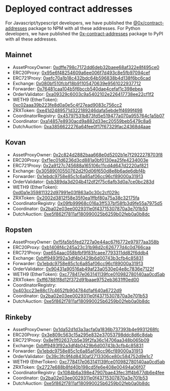 # Deployed contract addresses

For Javascript/typescript developers, we have published the [@0x/contract-addresses](https://www.npmjs.com/package/@0x/contract-addresses) package to NPM with all these addresses. 
For Python developers, we have published the [0x-contract-addresses](https://pypi.org/project/0x-contract-addresses/) package to PyPI with all these addresses.

## Mainnet

-   AssetProxyOwner: [0xdffe798c7172dd6deb32baee68af322e8f495ce0](https://etherscan.io/address/0xdffe798c7172dd6deb32baee68af322e8f495ce0)
-   ERC20Proxy: [0x95e6f48254609a6ee006f7d493c8e5fb97094cef](https://etherscan.io/address/0x95e6f48254609a6ee006f7d493c8e5fb97094cef)
-   ERC721Proxy: [0xefc70a1b18c432bdc64b596838b4d138f6bc6cad](https://etherscan.io/address/0xefc70a1b18c432bdc64b596838b4d138f6bc6cad)
-   Exchange: [0x080bf510fcbf18b91105470639e9561022937712](https://etherscan.io/address/0x080bf510fcbf18b91105470639e9561022937712)
-   Forwarder: [0x76481caa104b5f6bccb540dae4cefaf1c398ebea](https://etherscan.io/address/0x76481caa104b5f6bccb540dae4cefaf1c398ebea)
-   OrderValidator: [0xa09329c6003c9a5402102e226417738ee22cf1f2](https://etherscan.io/address/0xa09329c6003c9a5402102e226417738ee22cf1f2)
-   WETH9 (EtherToken): [0xc02aaa39b223fe8d0a0e5c4f27ead9083c756cc2](https://etherscan.io/address/0xc02aaa39b223fe8d0a0e5c4f27ead9083c756cc2)
-   ZRXToken: [0xe41d2489571d322189246dafa5ebde1f4699f498](https://etherscan.io/address/0xE41d2489571d322189246DaFA5ebDe1F4699F498)
-   CoordinatorRegistry: [0x45797531b873fd5e519477a070a955764c1a5b07](https://etherscan.io/address/0x45797531b873fd5e519477a070a955764c1a5b07)
-   Coordinator: [0xa14857e8930acd9a882d33ec20559beb5479c8a6](https://etherscan.io/address/0xa14857e8930acd9a882d33ec20559beb5479c8a6)
-   DutchAuction: [0xa3856622276a64fee0f17f67329fac24368d4aae](https://etherscan.io/address/0xa3856622276a64fee0f17f67329fac24368d4aae)

## Kovan

-   AssetProxyOwner: [0x2c824d2882baa668e0d5202b1e7f2922278703f8](https://kovan.etherscan.io/address/0x2c824d2882baa668e0d5202b1e7f2922278703f8)
-   ERC20Proxy: [0xf1ec01d6236d3cd881a0bf0130ea25fe4234003e](https://kovan.etherscan.io/address/0xf1ec01d6236d3cd881a0bf0130ea25fe4234003e)
-   ERC721Proxy: [0x2a9127c745688a165106c11cd4d647d2220af821](https://kovan.etherscan.io/address/0x2a9127c745688a165106c11cd4d647d2220af821)
-   Exchange: [0x30589010550762d2f0d06f650d8e8b6ade6dbf4b](https://kovan.etherscan.io/address/0x30589010550762d2f0d06f650d8e8b6ade6dbf4b)
-   Forwarder: [0x1ebdc9758e85c1c6a85af06cc96cf89000a31913](https://kovan.etherscan.io/address/0x1ebdc9758e85c1c6a85af06cc96cf89000a31913)
-   OrderValidator: [0xb389da3d204b412df2f75c6afb3d0a7ce0bc283d](https://kovan.etherscan.io/address/0xb389da3d204b412df2f75c6afb3d0a7ce0bc283d)
-   WETH9 (EtherToken): [0xd0a1e359811322d97991e03f863a0c30c2cf029c](https://kovan.etherscan.io/address/0xd0a1e359811322d97991e03f863a0c30c2cf029c)
-   ZRXToken: [0x2002d3812f58e35f0ea1ffbf80a75a38c32175fa](https://kovan.etherscan.io/address/0x2002d3812f58e35f0ea1ffbf80a75a38c32175fa)
-   CoordinatorRegistry: [0x09fb99968c016a3ff537bf58fb3d9fe55a7975d5](https://kovan.etherscan.io/address/0x09fb99968c016a3ff537bf58fb3d9fe55a7975d5)
-   Coordinator: [0x2ba02e03ee0029311e0f43715307870a3e701b53](https://kovan.etherscan.io/address/0x2ba02e03ee0029311e0f43715307870a3e701b53)
-   DutchAuction: [0xe5f862f7811af180990025b6259b02feb0a0b8dc](https://kovan.etherscan.io/address/0xe5f862f7811af180990025b6259b02feb0a0b8dc)

## Ropsten

-   AssetProxyOwner: [0xf5fa5b5fed2727a0e44ac67f6772e97977aa358b](https://ropsten.etherscan.io/address/0xf5fa5b5fed2727a0e44ac67f6772e97977aa358b)
-   ERC20Proxy: [0xb1408f4c245a23c31b98d2c626777d4c0d766caa](https://ropsten.etherscan.io/address/0xb1408f4c245a23c31b98d2c626777d4c0d766caa)
-   ERC721Proxy: [0xe654aac058bfbf9f83fcaee7793311dd82f6ddb4](https://ropsten.etherscan.io/address/0xe654aac058bfbf9f83fcaee7793311dd82f6ddb4)
-   Exchange: [0xbff9493f92a3df4b0429b6d00743b3cfb4c85831](https://ropsten.etherscan.io/address/0xbff9493f92a3df4b0429b6d00743b3cfb4c85831)
-   Forwarder: [0x1ebdc9758e85c1c6a85af06cc96cf89000a31913](https://ropsten.etherscan.io/address/0x1ebdc9758e85c1c6a85af06cc96cf89000a31913)
-   OrderValidator: [0x90431a90516ab49af23a0530e04e8c7836e7122f](https://ropsten.etherscan.io/address/0x90431a90516ab49af23a0530e04e8c7836e7122f)
-   WETH9 (EtherToken): [0xc778417e063141139fce010982780140aa0cd5ab](https://ropsten.etherscan.io/address/0xc778417e063141139fce010982780140aa0cd5ab)
-   ZRXToken: [0xff67881f8d12f372d91baae9752eb3631ff0ed00](https://ropsten.etherscan.io/address/0xff67881f8d12f372d91baae9752eb3631ff0ed00)
-   CoordinatorRegistry: [0x403cc23e88c17c4652fb904784d1af640a6722d9](https://ropsten.etherscan.io/address/0x403cc23e88c17c4652fb904784d1af640a6722d9)
-   Coordinator: [0x2ba02e03ee0029311e0f43715307870a3e701b53](https://ropsten.etherscan.io/address/0x2ba02e03ee0029311e0f43715307870a3e701b53)
-   DutchAuction: [0xe5f862f7811af180990025b6259b02feb0a0b8dc](https://ropsten.etherscan.io/address/0xe5f862f7811af180990025b6259b02feb0a0b8dc)

## Rinkeby

-   AssetProxyOwner: [0x1da52d1d3a3acfa0a1836b737393b4e9931268fc](https://rinkeby.etherscan.io/address/0x1da52d1d3a3acfa0a1836b737393b4e9931268fc)
-   ERC20Proxy: [0x3e809c563c15a295e832e37053798ddc8d6c8dab](https://rinkeby.etherscan.io/address/0x3e809c563c15a295e832e37053798ddc8d6c8dab)
-   ERC721Proxy: [0x8e1ff02637cb5e39f2fa36c14706aa348b065b09](https://rinkeby.etherscan.io/address/0x8e1ff02637cb5e39f2fa36c14706aa348b065b09)
-   Exchange: [0xbff9493f92a3df4b0429b6d00743b3cfb4c85831](https://rinkeby.etherscan.io/address/0xbff9493f92a3df4b0429b6d00743b3cfb4c85831)
-   Forwarder: [0x1ebdc9758e85c1c6a85af06cc96cf89000a31913](https://rinkeby.etherscan.io/address/0x1ebdc9758e85c1c6a85af06cc96cf89000a31913)
-   OrderValidator: [0x39c3fc9f4d8430af2713306ce80c584752d9e1c7](https://rinkeby.etherscan.io/address/0x39c3fc9f4d8430af2713306ce80c584752d9e1c7)
-   WETH9 (EtherToken): [0xc778417e063141139fce010982780140aa0cd5ab](https://rinkeby.etherscan.io/address/0xc778417e063141139fce010982780140aa0cd5ab)
-   ZRXToken: [0x2727e688b8fd40b198cd5fe6e408e00494a06f07](https://rinkeby.etherscan.io/address/0x2727e688b8fd40b198cd5fe6e408e00494a06f07)
-   CoordinatorRegistry: [0x1084b6a398e47907bae43fec3ff4b677db6e4fee](https://rinkeby.etherscan.io/address/0x1084b6a398e47907bae43fec3ff4b677db6e4fee)
-   Coordinator: [0x2ba02e03ee0029311e0f43715307870a3e701b53](https://rinkeby.etherscan.io/address/0x2ba02e03ee0029311e0f43715307870a3e701b53)
-   DutchAuction: [0xe5f862f7811af180990025b6259b02feb0a0b8dc](https://rinkeby.etherscan.io/address/0xe5f862f7811af180990025b6259b02feb0a0b8dc)
